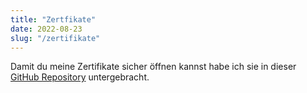```yaml
---
title: "Zertfikate"
date: 2022-08-23
slug: "/zertifikate"
---
```


Damit du meine Zertifikate sicher öffnen kannst habe ich sie in dieser [GitHub Repository](https://github.com/DomenicMoran/Zertifikate) untergebracht.